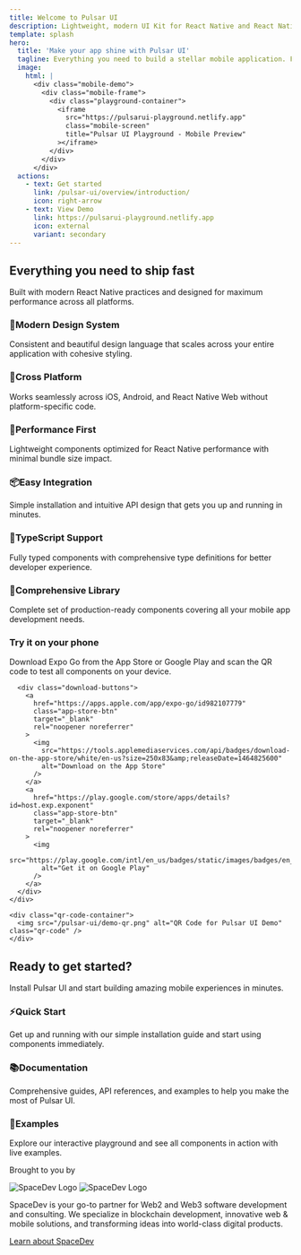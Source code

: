 ```yaml
---
title: Welcome to Pulsar UI
description: Lightweight, modern UI Kit for React Native and React Native Web
template: splash
hero:
  title: 'Make your app shine with Pulsar UI'
  tagline: Everything you need to build a stellar mobile application. Fast, accessible, and easy-to-use.
  image:
    html: |
      <div class="mobile-demo">
        <div class="mobile-frame">
          <div class="playground-container">
            <iframe 
              src="https://pulsarui-playground.netlify.app"
              class="mobile-screen"
              title="Pulsar UI Playground - Mobile Preview"
            ></iframe>
          </div>
        </div>
      </div>
  actions:
    - text: Get started
      link: /pulsar-ui/overview/introduction/
      icon: right-arrow
    - text: View Demo
      link: https://pulsarui-playground.netlify.app
      icon: external
      variant: secondary
---
```


<style>
  {`
  /* Background gradient */
  body {
    background: radial-gradient(ellipse at top right, 
      color-mix(in srgb, var(--sl-color-bg) 85%, #7c3aed 15%) 0%,
      color-mix(in srgb, var(--sl-color-bg) 95%, #7c3aed 5%) 30%,
      var(--sl-color-bg) 70%
    );
    position: relative;
    overflow-x: hidden;
  }
  
  /* Light theme background gradient - more subtle bloom like the cards */
  [data-theme="light"] body {
    background: radial-gradient(ellipse at top right, 
      rgba(224, 212, 255, 0.2) 0%,
      rgba(243, 241, 255, 0.1) 30%,
      #f5f5f5 70%
    );
  }
  
  /* Navbar scroll effect */
  header {
    transition: background-color 0.3s ease, backdrop-filter 0.3s ease, border-bottom 0.3s ease;
    background: transparent;
    backdrop-filter: none;
    border-bottom: 1px solid transparent;
  }
  
  header.scrolled {
    background: rgba(255, 255, 255, 0.1);
    backdrop-filter: blur(20px);
    border-bottom: 1px solid rgba(255, 255, 255, 0.1);
  }
  
  [data-theme="light"] header.scrolled {
    background: rgba(255, 255, 255, 0.3);
    backdrop-filter: blur(20px);
    border-bottom: 1px solid rgba(0, 0, 0, 0.1);
  }
  
  /* Radar pulse animation */
  @keyframes radar-pulse {
    0% { width: 0; height: 0; opacity: 1; }
    100% { width: 2000px; height: 2000px; opacity: 0; }
  }
  

  
  body::before, body::after, .radar-wave-1, .radar-wave-2 {
    content: '';
    position: fixed;
    top: 0;
    right: 0;
    width: 0;
    height: 0;
    transform: translate(50%, -50%);
    border-radius: 50%;
    animation: radar-pulse 4s ease-out infinite;
    pointer-events: none;
  }
  
  body::before {
    border: 2px solid rgba(255, 255, 255, 0.4);
    z-index: -1;
  }
  
  body::after {
    border: 2px solid rgba(255, 255, 255, 0.3);
    z-index: -2;
    animation-delay: 1s;
  }
  
  .radar-wave-1 {
    border: 2px solid rgba(255, 255, 255, 0.25);
    z-index: -3;
    animation-delay: 2s;
  }
  
  .radar-wave-2 {
    border: 2px solid rgba(255, 255, 255, 0.2);
    z-index: -4;
    animation-delay: 3s;
  }
  
  /* Light theme radar */
  [data-theme="light"] body::before { border-color: rgba(55, 65, 81, 0.4); }
  [data-theme="light"] body::after { border-color: rgba(55, 65, 81, 0.3); }
  [data-theme="light"] .radar-wave-1 { border-color: rgba(55, 65, 81, 0.25); }
  [data-theme="light"] .radar-wave-2 { border-color: rgba(55, 65, 81, 0.2); }
  
  /* Hero title */
  .hero h1, .hero .title {
    background: linear-gradient(135deg, #fff, #e2e8f0, #c084fc) !important;
    background-clip: text !important;
    -webkit-background-clip: text !important;
    -webkit-text-fill-color: transparent !important;
    line-height: 1.1 !important;
    letter-spacing: -0.02em !important;
    font-weight: 800 !important;
  }
  
  [data-theme="light"] .hero h1, [data-theme="light"] .hero .title {
    background: linear-gradient(135deg, #1f2937, #4b5563, #7c3aed) !important;
    background-clip: text !important;
    -webkit-background-clip: text !important;
    -webkit-text-fill-color: transparent !important;
  }
  

  
  /* Mobile demo */
  .mobile-demo {
    display: flex;
    justify-content: center;
    align-items: center;
  }
  
  .mobile-frame {
    width: 320px;
    height: 640px;
    background:rgb(56, 50, 69);
    border-radius: 12px;
    padding: 8px;
    box-shadow: 0 25px 50px rgba(0, 0, 0, 0.25);
    border: 1px solid rgba(255, 255, 255, 0.1);
  }
  
  [data-theme="light"] .mobile-frame {
    border: 1px solid rgba(0, 0, 0, 0.1);
    box-shadow: 0 25px 50px rgba(0, 0, 0, 0.15);
  }
  
  .playground-container {
    width: 100%;
    height: 100%;
    position: relative;
    overflow: hidden;
    border-radius: 8px;
  }
  
  .mobile-screen {
    width: 100%;
    height: 100%;
    border: none;
    border-radius: 8px;
    background: transparent;
  }
  
  /* Section content */
  .section-content {
    max-width: 1200px;
    margin: 0 auto;
    padding: 0 2rem;
  }
  
  .section-content + .section-content {
    margin-top: 8rem;
  }
  
  .section-content h2 {
    font-size: 2.5rem;
    font-weight: 800;
    margin-bottom: 1rem;
    background: linear-gradient(135deg, #fff, #e2e8f0, #c084fc) !important;
    background-clip: text !important;
    -webkit-background-clip: text !important;
    -webkit-text-fill-color: transparent !important;
    line-height: 1.1 !important;
    letter-spacing: -0.02em !important;
    text-align: center;
  }
  
  [data-theme="light"] .section-content h2 {
    background: linear-gradient(135deg, #1f2937, #4b5563, #7c3aed) !important;
    background-clip: text !important;
    -webkit-background-clip: text !important;
    -webkit-text-fill-color: transparent !important;
  }
  
  .section-content p {
    color: rgba(255, 255, 255, 0.6);
    font-size: 1.2rem;
    line-height: 1.6;
    text-align: center;
    margin-bottom: 3rem;
  }
  
  [data-theme="light"] .section-content p {
    color: rgba(0, 0, 0, 0.6);
  }
  
  /* Feature Cards Grid */
  .feature-cards {
    display: grid;
    grid-template-columns: repeat(auto-fit, minmax(300px, 1fr));
    gap: 1.5rem;
    margin-top: 2rem;
    align-items: stretch;
  }
  
  .feature-card {
    background: var(--sl-color-bg-nav);
    border: 1px solid rgba(255, 255, 255, 0.1);
    border-radius: 12px;
    padding: 1.5rem;
    box-sizing: border-box;
    transition: transform 0.2s ease, box-shadow 0.2s ease;
    min-height: 130px;
    margin: 0;
  }
  
  .feature-card:first-child {
    margin-top: 0;
    margin-bottom: 0;
    margin-left: 0;
    margin-right: 0;
  }
  
  .feature-card:hover {
    transform: translateY(-2px);
    box-shadow: 0 20px 40px rgba(124, 58, 237, 0.2), 0 0 30px rgba(124, 58, 237, 0.15);
    border-color: rgba(124, 58, 237, 0.4);
  }
  
  [data-theme="light"] .feature-card:hover {
    box-shadow: 0 20px 40px rgba(124, 58, 237, 0.15), 0 0 30px rgba(124, 58, 237, 0.1);
    border-color: rgba(124, 58, 237, 0.4);
  }
  
  [data-theme="light"] .feature-card {
    background: #ffffff !important;
    border: 1px solid rgba(124, 58, 237, 0.15);
    box-shadow: 0 2px 8px rgba(0, 0, 0, 0.1);
  }
  
  .feature-card h3 {
    color: white;
    font-weight: 800;
    font-size: 1rem;
    margin-top: 0;
    margin-bottom: 0.8rem;
    text-align: left;
    display: flex;
    align-items: center;
    gap: 0.6rem;
  }
  
  .feature-card .emoji {
    font-size: 1.4rem;
    flex-shrink: 0;
  }
  
  [data-theme="light"] .feature-card h3 {
    color: #1f2937;
  }
  
  .feature-card p {
    color: rgba(255, 255, 255, 0.7);
    font-size: 0.85rem;
    line-height: 1.4;
    text-align: left;
    margin: 0;
  }
  
  [data-theme="light"] .feature-card p {
    color: rgba(0, 0, 0, 0.7);
  }
  
  /* Clickeable cards */
  .feature-card.clickeable {
    cursor: pointer;
    position: relative;
  }
  
  .feature-card.clickeable p {
    position: relative;
    padding-right: 2rem;
    transition: padding-right 0.2s ease;
  }
  
  .feature-card.clickeable:hover p {
    padding-right: 2.5rem;
  }
  
  .feature-card.clickeable::after {
    content: '→';
    position: absolute;
    right: 1.5rem;
    top: 50%;
    transform: translateY(-50%) scale(0.8);
    color: white;
    font-size: 1rem;
    width: 32px;
    height: 32px;
    background: transparent;
    border: 2px solid white;
    border-radius: 50%;
    display: flex;
    align-items: center;
    justify-content: center;
    opacity: 0;
    transition: opacity 0.15s ease, transform 0.15s ease;
  }
  
  [data-theme="light"] .feature-card.clickeable::after {
    border-color: rgba(124, 58, 237, 0.8);
    color: rgba(124, 58, 237, 0.8);
  }
  
  .feature-card.clickeable:hover::after {
    opacity: 1;
    transform: translateY(-50%) translateX(2px) scale(1);
  }
  
  /* QR Demo Section */
  .qr-demo-section {
    max-width: 1200px;
    margin: 8rem auto;
    padding: 0 2rem;
  }
  
  .qr-demo-card {
    background: #1a1a1a;
    border: 1px solid rgba(255, 255, 255, 0.1);
    border-radius: 20px;
    padding: 3rem;
    display: flex;
    align-items: center;
    gap: 3rem;
    box-shadow: 0 20px 40px rgba(0, 0, 0, 0.3);
  }
  
  .qr-demo-content {
    flex: 1;
  }
  
  .qr-demo-card h3 {
    font-size: 1.8rem;
    font-weight: 800;
    margin-bottom: 1rem;
    color: white !important;
    line-height: 1.1 !important;
    letter-spacing: -0.02em !important;
  }
  
  [data-theme="light"] .qr-demo-card h3 {
    color: white !important;
  }
  
  .qr-demo-card p {
    color: rgba(255, 255, 255, 0.8);
    font-size: 1.1rem;
    line-height: 1.6;
    margin-bottom: 2rem;
  }
  
  .qr-code-container {
    flex-shrink: 0;
    display: flex;
    align-items: center;
    justify-content: center;
  }
  
  .qr-code {
    width: 180px;
    height: 180px;
    border-radius: 12px;
    box-shadow: 0 10px 30px rgba(0, 0, 0, 0.1);
    background: white;
    padding: 8px;
  }
  
  .download-buttons {
    display: flex;
    gap: 1rem;
    flex-wrap: wrap;
    align-items: center;
  }
  
  .app-store-btn {
    display: inline-block;
    transition: transform 0.2s ease;
    border-radius: 8px;
    overflow: hidden;
    width: 150px;
    height: 44px;
    vertical-align: middle;
  }
  
  .app-store-btn:hover {
    transform: scale(1.05);
  }
  
  .app-store-btn img {
    width: 150px;
    height: 44px;
    object-fit: cover;
    object-position: center;
    display: block;
  }
  
  .app-store-btn:has(img[alt*="Google Play"]) {
    width: 180px;
    height: 55px;
  }
  
  .app-store-btn img[alt*="Google Play"] {
    width: 180px;
    height: 55px;
    object-fit: cover;
  }
  
  /* Logo color theme adaptation - Change white to black, keep purple */
  [data-theme="light"] .site-title img {
    filter: invert(1) hue-rotate(200deg);
  }
  
  [data-theme="light"] .site-title svg {
    filter: invert(1) hue-rotate(200deg);
  }
  
  /* SpaceDev footer - Astro style exact match */
  .spacedev-footer {
    margin-top: 8rem;
    background: transparent;
    padding: 4rem 0;
  }
  
  .spacedev-content {
    max-width: 720px;
    margin: 0 auto;
    padding: 0 2rem;
    text-align: center;
  }
  
  .footer-text {
    font-size: 1.1rem;
    color: #9ca3af;
    margin-bottom: 2rem;
    font-weight: 400;
  }
  
  [data-theme="light"] .footer-text {
    color: #6b7280;
  }
  
  .spacedev-logo {
    margin-bottom: 2rem;
    display: flex;
    justify-content: center;
    align-items: center;
  }
  
  .spacedev-logo img {
    height: 100px;
    width: auto;
  }
  
  /* Logo theme switching */
  .logo-light {
    display: none;
  }
  
  .logo-dark {
    display: block;
  }
  
  [data-theme="light"] .logo-light {
    display: block;
  }
  
  [data-theme="light"] .logo-dark {
    display: none;
  }
  
  .footer-description {
    font-size: 1.1rem;
    color: #9ca3af;
    line-height: 1.6;
    margin-bottom: 2rem;
    max-width: 600px;
    margin-left: auto;
    margin-right: auto;
  }
  
  [data-theme="light"] .footer-description {
    color: #6b7280;
  }
  
  .footer-link {
    color: #c084fc;
    text-decoration: underline;
    font-weight: 400;
    font-size: 1.1rem;
  }
  
  [data-theme="light"] .footer-link {
    color: #7c3aed;
  }
  
  /* Responsive */
  @media (max-width: 768px) {
    .mobile-demo { margin: 2rem 0; }
    .mobile-frame { width: 280px; height: 560px; }
    .section-content h2 { font-size: 2rem; }
    .section-content + .section-content { margin-top: 6rem; }
    .qr-demo-section { margin: 6rem auto; }
    .qr-demo-card { padding: 2rem; flex-direction: column; text-align: center; gap: 2rem; }
    .download-buttons { justify-content: center; }
    .feature-card { 
      min-height: 140px; 
      padding: 1.2rem; 
    }
    .feature-card h3 { 
      font-size: 0.9rem; 
      margin-bottom: 0.6rem;
      gap: 0.5rem;
    }
    .feature-card .emoji {
      font-size: 1.2rem;
    }
    .feature-card p { 
      font-size: 0.75rem; 
      line-height: 1.3;
    }
    .feature-card.clickeable::after {
      right: 1rem;
      font-size: 0.9rem;
      width: 28px;
      height: 28px;
      border-width: 1.5px;
    }
    .feature-card.clickeable p {
      padding-right: 1.8rem;
    }
    .feature-card.clickeable:hover p {
      padding-right: 2.2rem;
    }
    .spacedev-footer {
      margin-top: 6rem;
      padding: 3rem 0;
    }
    .spacedev-content {
      padding: 0 1.5rem;
    }
    .spacedev-logo img {
      height: 80px;
    }
    .logo-light,
    .logo-dark {
      height: 80px;
    }
    .footer-description {
      font-size: 1rem;
    }
    .footer-text {
      font-size: 1rem;
    }
    .footer-link {
      font-size: 1rem;
    }
  }
  `}
</style>

<script>
  {`
// Navbar scroll effect
document.addEventListener('DOMContentLoaded', function() {
  const header = document.querySelector('header');
  
  if (header) {
    window.addEventListener('scroll', function() {
      if (window.scrollY > 50) {
        header.classList.add('scrolled');
      } else {
        header.classList.remove('scrolled');
      }
    });
  }
  
  // Clickeable cards functionality
  const clickeableCards = document.querySelectorAll('.feature-card.clickeable');
  
  clickeableCards.forEach((card, index) => {
    card.addEventListener('click', function() {
      const cardTitle = card.querySelector('h3').textContent.trim();
      
      if (cardTitle.includes('Quick Start')) {
        window.location.href = '/pulsar-ui/getting-started/installation/';
      } else if (cardTitle.includes('Documentation')) {
        window.location.href = '/pulsar-ui/components/accordion/';
      } else if (cardTitle.includes('Examples')) {
        window.open('https://pulsarui-playground.netlify.app', '_blank');
      }
    });
  });
});
`}
</script>

<div class="radar-wave-1"></div>
<div class="radar-wave-2"></div>

<div class="section-content">
  <h2>Everything you need to ship fast</h2>
  <p>
    Built with modern React Native practices and designed for maximum
    performance across all platforms.
  </p>

  <div class="feature-cards">
    <div class="feature-card">
      <h3><span class="emoji">🎨</span>Modern Design System</h3>
      <p>Consistent and beautiful design language that scales across your entire application with cohesive styling.</p>
    </div>
    <div class="feature-card">
      <h3><span class="emoji">📱</span>Cross Platform</h3>
      <p>Works seamlessly across iOS, Android, and React Native Web without platform-specific code.</p>
    </div>
    <div class="feature-card">
      <h3><span class="emoji">🚀</span>Performance First</h3>
      <p>Lightweight components optimized for React Native performance with minimal bundle size impact.</p>
    </div>
    <div class="feature-card">
      <h3><span class="emoji">📦</span>Easy Integration</h3>
      <p>Simple installation and intuitive API design that gets you up and running in minutes.</p>
    </div>
    <div class="feature-card">
      <h3><span class="emoji">🔧</span>TypeScript Support</h3>
      <p>Fully typed components with comprehensive type definitions for better developer experience.</p>
    </div>
    <div class="feature-card">
      <h3><span class="emoji">🎯</span>Comprehensive Library</h3>
      <p>Complete set of production-ready components covering all your mobile app development needs.</p>
    </div>
  </div>
</div>

<div class="qr-demo-section">
  <div class="qr-demo-card">
    <div class="qr-demo-content">
      <h3>Try it on your phone</h3>
      <p>
        Download Expo Go from the App Store or Google Play and scan the QR code to
        test all components on your device.
      </p>

      <div class="download-buttons">
        <a
          href="https://apps.apple.com/app/expo-go/id982107779"
          class="app-store-btn"
          target="_blank"
          rel="noopener noreferrer"
        >
          <img
            src="https://tools.applemediaservices.com/api/badges/download-on-the-app-store/white/en-us?size=250x83&amp;releaseDate=1464825600"
            alt="Download on the App Store"
          />
        </a>
        <a
          href="https://play.google.com/store/apps/details?id=host.exp.exponent"
          class="app-store-btn"
          target="_blank"
          rel="noopener noreferrer"
        >
          <img
            src="https://play.google.com/intl/en_us/badges/static/images/badges/en_badge_web_generic.png"
            alt="Get it on Google Play"
          />
        </a>
      </div>
    </div>

    <div class="qr-code-container">
      <img src="/pulsar-ui/demo-qr.png" alt="QR Code for Pulsar UI Demo" class="qr-code" />
    </div>

  </div>
</div>

<div class="section-content">
  <h2>Ready to get started?</h2>
  <p>
    Install Pulsar UI and start building amazing mobile experiences in minutes.
  </p>

  <div class="feature-cards">
    <div class="feature-card clickeable">
      <h3><span class="emoji">⚡</span>Quick Start</h3>
      <p>Get up and running with our simple installation guide and start using components immediately.</p>
    </div>
    <div class="feature-card clickeable">
      <h3><span class="emoji">📚</span>Documentation</h3>
      <p>Comprehensive guides, API references, and examples to help you make the most of Pulsar UI.</p>
    </div>
    <div class="feature-card clickeable">
      <h3><span class="emoji">🎯</span>Examples</h3>
      <p>Explore our interactive playground and see all components in action with live examples.</p>
    </div>
  </div>
</div>

<div class="spacedev-footer">
  <div class="spacedev-content">
    <p class="footer-text">Brought to you by</p>
    <div class="spacedev-logo">
      <img
        src="/pulsar-ui/spacedev_dark.png"
        alt="SpaceDev Logo"
        class="logo-dark"
      />
      <img
        src="/pulsar-ui/spacedev_light.png"
        alt="SpaceDev Logo"
        class="logo-light"
      />
    </div>
    <p class="footer-description">
      SpaceDev is your go-to partner for Web2 and Web3 software development and
      consulting. We specialize in blockchain development, innovative web &
      mobile solutions, and transforming ideas into world-class digital
      products.
    </p>
    <a
      href="https://spacedev.io/"
      class="footer-link"
      target="_blank"
      rel="noopener noreferrer"
    >
      Learn about SpaceDev
    </a>
  </div>
</div>
